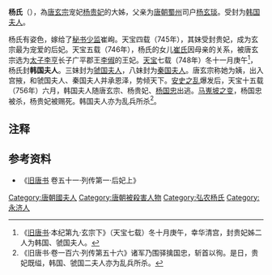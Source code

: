 '''杨氏'''（{{bd|?||756年||catIdx=Y}}），為[[唐玄宗|唐玄宗]]宠妃[[杨贵妃|杨贵妃]]的大姊，父亲为[[唐朝|唐朝]][[蜀州|蜀州]]司户[[杨玄琰|杨玄琰]]。受封为[[韩国夫人|韩国夫人]]。

杨氏有姿色，嫁给了[[秘书监|秘书少监]]崔峋。天宝四载（745年），其妹受封贵妃，成为玄宗最为宠爱的后妃。天宝五载（746年），杨氏的女儿[[崔妃_(唐代宗)|崔氏]]因母亲的关系，被唐玄宗选为[[太子|太子]][[唐肅宗|李亨]]长子广平郡王[[李俶|李俶]]的王妃。[[天宝_(唐朝)|天宝]]七载（748年）冬十一月庚午<ref>《[[旧唐书|旧唐书]]·本纪第九·玄宗下》（天宝七载）冬十月庚午，幸华清宫，封贵妃姊二人为韩国、虢国夫人。</ref>，杨氏封'''韩国夫人'''。三妹封为[[楊氏_(虢國夫人)|虢国夫人]]，八妹封为[[杨氏_(秦国夫人)|秦国夫人]]。唐玄宗称她为姨，出入宫掖，和虢国夫人、秦国夫人并承恩泽，势倾天下。[[安史之乱|安史之乱]]爆发后，天宝十五载（756年）六月，韩国夫人随唐玄宗、杨贵妃、[[杨国忠|杨国忠]]出逃。[[马嵬坡之变|马嵬坡之变]]，杨国忠被杀，杨贵妃被赐死。韩国夫人亦为乱兵所杀<ref>《旧唐书·卷一百六·列传第五十六》诸军乃围驿擒国忠，斩首以徇。是日，贵妃既缢，韩国、虢国二夫人亦为乱兵所杀。</ref>。

== 注释 ==

{{Reflist|2}}

== 参考资料 ==
*《[[旧唐书|旧唐书]] 卷五十一·列传第一·后妃上》

[[Category:唐朝國夫人|Category:唐朝國夫人]]
[[Category:唐朝被殺害人物|Category:唐朝被殺害人物]]
[[Category:弘农杨氏|Category:弘农杨氏]]
[[Category:永济人|Category:永济人]]